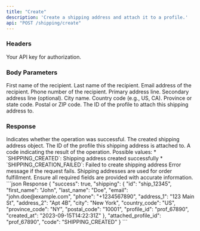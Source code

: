 ```yaml
---
title: "Create"
description: 'Create a shipping address and attach it to a profile.'
api: "POST /shipping/create"
---
```


### Headers

<ParamField header="authorization" type="string" required>
  Your API key for authorization.
</ParamField>

### Body Parameters

<ParamField body="shipping_address" type="object" required>
  <Expandable title="Shipping Address Object">
    <ParamField body="first_name" type="string" required>
      First name of the recipient.
    </ParamField>
    <ParamField body="last_name" type="string" required>
      Last name of the recipient.
    </ParamField>
    <ParamField body="email" type="string" required>
      Email address of the recipient.
    </ParamField>
    <ParamField body="phone" type="string" required>
      Phone number of the recipient.
    </ParamField>
    <ParamField body="address_1" type="string" required>
      Primary address line.
    </ParamField>
    <ParamField body="address_2" type="string">
      Secondary address line (optional).
    </ParamField>
    <ParamField body="city" type="string" required>
      City name.
    </ParamField>
    <ParamField body="country_code" type="string" required>
      Country code (e.g., US, CA).
    </ParamField>
    <ParamField body="province_code" type="string" required>
      Province or state code.
    </ParamField>
    <ParamField body="postal_code" type="string" required>
      Postal or ZIP code.
    </ParamField>
  </Expandable>
</ParamField>


<ParamField body="profile_id" type="string" required>
  The ID of the profile to attach this shipping address to.
</ParamField>

### Response

<ResponseField name="success" type="boolean">
  Indicates whether the operation was successful.
</ResponseField>

<ResponseField name="shipping" type="object">
  The created shipping address object.
</ResponseField>

<ResponseField name="attached_profile_id" type="string">
  The ID of the profile this shipping address is attached to.
</ResponseField>

<ResponseField name="code" type="string">
  A code indicating the result of the operation. Possible values:
  * `SHIPPING_CREATED`: Shipping address created successfully
  * `SHIPPING_CREATION_FAILED`: Failed to create shipping address
</ResponseField>

<ResponseField name="error" type="string">
  Error message if the request fails.
</ResponseField>

<Note>
  Shipping addresses are used for order fulfillment. Ensure all required fields are provided with accurate information.
</Note>

<ResponseExample>
  ```json Response
  {
    "success": true,
    "shipping": {
      "id": "ship_12345",
      "first_name": "John",
      "last_name": "Doe",
      "email": "john.doe@example.com",
      "phone": "+1234567890",
      "address_1": "123 Main St",
      "address_2": "Apt 4B",
      "city": "New York",
      "country_code": "US",
      "province_code": "NY",
      "postal_code": "10001",
      "profile_id": "prof_67890",
      "created_at": "2023-09-15T14:22:31Z"
    },
    "attached_profile_id": "prof_67890",
    "code": "SHIPPING_CREATED"
  }
  ```
</ResponseExample>